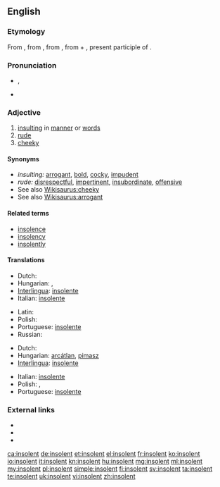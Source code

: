 ==English==

===Etymology===
From {{etyl|enm}}, from {{etyl|fro}}, from {{etyl|la}} {{term|lang=la|insolens||unaccustomed, unwanted, unusual, immoderate, excessive, arrogant, insolent}}, from {{term|lang=la|in-||priv.}} + {{term|lang=la|solens}}, present participle of {{term|lang=la|solere||to be accustomed, to be wont}}.

===Pronunciation===
* {{a|UK}} {{IPA|/ɪnˈsə.lənt/}}, {{X-SAMPA|/In"s@.l@nt/}}
* {{a|US}} {{IPA|/ˈɪnsə.lənt/}}

===Adjective===
{{en-adj}}

# [[insulting]] in [[manner]] or [[word]]s
# [[rude]]
# [[cheeky]]

====Synonyms====
* ''insulting:'' [[arrogant]], [[bold]], [[cocky]], [[impudent]]
* ''rude:''  [[disrespectful]], [[impertinent]], [[insubordinate]], [[offensive]]
* See also [[Wikisaurus:cheeky]]
* See also [[Wikisaurus:arrogant]]

====Related terms====
* [[insolence]]
* [[insolency]]
* [[insolently]]

====Translations====
{{trans-top|insulting in manner or words}}
* Dutch: {{t+|nl|brutaal}}
* Hungarian: {{t+|hu|szemtelen}}, {{t-|hu|pökhendi}}
* [[Interlingua]]: [[insolente]]
* Italian: [[insolente]] {{m|f}}
{{trans-mid}}
* Latin: {{t-|la|insolens}}
* Polish: {{t+|pl|bezczelny|m}}
* Portuguese: [[insolente]] {{m|f}}
* Russian: {{t+|ru|вызывающий}}
{{trans-bottom}}

{{trans-top|rude}}
* Dutch: {{t+|nl|brutaal}}
* Hungarian: [[arcátlan]], [[pimasz]]
* [[Interlingua]]: [[insolente]]
{{trans-mid}}
* Italian: [[insolente]] {{m|f}}
* Polish: {{t-|pl|niegrzeczny|m}}, {{t+|pl|chamski|m}}
* Portuguese: [[insolente]] {{m|f}}
{{trans-bottom}}

===External links===
* {{R:Webster 1913}}
* {{R:Century 1911}}
* {{R:OneLook}}

[[ca:insolent]]
[[de:insolent]]
[[et:insolent]]
[[el:insolent]]
[[fr:insolent]]
[[ko:insolent]]
[[io:insolent]]
[[it:insolent]]
[[kn:insolent]]
[[hu:insolent]]
[[mg:insolent]]
[[ml:insolent]]
[[my:insolent]]
[[pl:insolent]]
[[simple:insolent]]
[[fi:insolent]]
[[sv:insolent]]
[[ta:insolent]]
[[te:insolent]]
[[uk:insolent]]
[[vi:insolent]]
[[zh:insolent]]